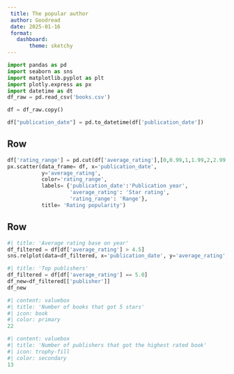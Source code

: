 ```yaml
---
 title: The popular author
 author: Goodread  
 date: 2025-01-16
 format: 
   dashboard: 
       theme: sketchy
---
```

```python

import pandas as pd
import seaborn as sns
import matplotlib.pyplot as plt
import plotly.express as px
import datetime as dt
df_raw = pd.read_csv('books.csv')

df = df_raw.copy()

df["publication_date"] = pd.to_datetime(df['publication_date'])
```


## Row {.fill}


```python
df['rating_range'] = pd.cut(df['average_rating'],[0,0.99,1,1.99,2,2.99,3,3.9,4,5])
px.scatter(data_frame= df, x='publication_date', 
           y='average_rating', 
           color='rating_range',
           labels= {'publication_date':'Publication year',
                    'average_rating': 'Star rating',
                    'rating_range': 'Range'},
           title= 'Rating popularity')

```


## Row {.fill}

```python
#| title: 'Average rating base on year'
df_filtered = df[df['average_rating'] > 4.5]
sns.relplot(data=df_filtered, x='publication_date', y='average_rating', kind= 'line')

```

```python
#| title: 'Top publishers'
df_filtered = df[df['average_rating'] == 5.0]
df_new=df_filtered[['publisher']]
df_new
```

```python
#| content: valuebox
#| title: 'Number of books that got 5 stars'
#| icon: book 
#| color: primary 
22
```

```python
#| content: valuebox
#| title: 'Number of publishers that got the highest rated book'
#| icon: trophy-fill
#| color: secondary 
13








```